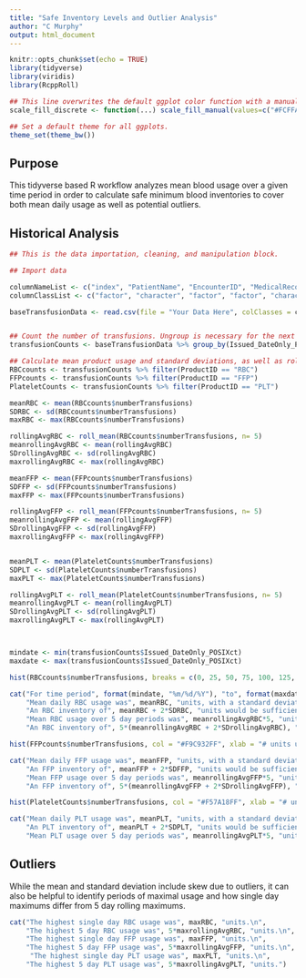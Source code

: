 ---
title: "Safe Inventory Levels and Outlier Analysis"
author: "C Murphy"
output: html_document
---

```{r setup, include=FALSE}
knitr::opts_chunk$set(echo = TRUE)
library(tidyverse)
library(viridis)
library(RcppRoll)

## This line overwrites the default ggplot color function with a manual scale for filling for the 4 products of interest.
scale_fill_discrete <- function(...) scale_fill_manual(values=c("#FCFFA4FF", "#F9C932FF", "#F57A18FF", "#BB3754FF"))

## Set a default theme for all ggplots.
theme_set(theme_bw())

```

## Purpose

This tidyverse based R workflow analyzes mean blood usage over a given time period in order to calculate safe minimum blood inventories to cover both mean daily usage as well as potential outliers.


## Historical Analysis

```{r include = FALSE}
## This is the data importation, cleaning, and manipulation block.

## Import data

columnNameList <- c("index", "PatientName", "EncounterID", "MedicalRecordNumber", "PatientABO", "PatientRh", "PatientNursingUnit", "ProductDispensedLocation", "ProductNumber", "ProductID", "ISBTCode", "ProductABORh", "VolumeTransfused", "Issued_DateTime_POSIXct", "Issued_DateOnly_POSIXct", "Issued_Weekday", "PhysicianDispensing")
columnClassList <- c("factor", "character", "factor", "factor", "character", "character", "character", "character", "character", "character", "character", "character", "factor", "POSIXct", "POSIXct", "character", "character")

baseTransfusionData <- read.csv(file = "Your Data Here", colClasses = columnClassList, col.names = columnNameList)


## Count the number of transfusions. Ungroup is necessary for the next step.
transfusionCounts <- baseTransfusionData %>% group_by(Issued_DateOnly_POSIXct, ProductID) %>% summarise(numberTransfusions = length(ProductNumber)) %>% ungroup()

## Calculate mean product usage and standard deviations, as well as rolling averages.
RBCcounts <- transfusionCounts %>% filter(ProductID == "RBC")
FFPcounts <- transfusionCounts %>% filter(ProductID == "FFP")
PlateletCounts <- transfusionCounts %>% filter(ProductID == "PLT")

meanRBC <- mean(RBCcounts$numberTransfusions)
SDRBC <- sd(RBCcounts$numberTransfusions)
maxRBC <- max(RBCcounts$numberTransfusions)

rollingAvgRBC <- roll_mean(RBCcounts$numberTransfusions, n= 5)
meanrollingAvgRBC <- mean(rollingAvgRBC)
SDrollingAvgRBC <- sd(rollingAvgRBC)
maxrollingAvgRBC <- max(rollingAvgRBC)

meanFFP <- mean(FFPcounts$numberTransfusions)
SDFFP <- sd(FFPcounts$numberTransfusions)
maxFFP <- max(FFPcounts$numberTransfusions)

rollingAvgFFP <- roll_mean(FFPcounts$numberTransfusions, n= 5)
meanrollingAvgFFP <- mean(rollingAvgFFP)
SDrollingAvgFFP <- sd(rollingAvgFFP)
maxrollingAvgFFP <- max(rollingAvgFFP)


meanPLT <- mean(PlateletCounts$numberTransfusions)
SDPLT <- sd(PlateletCounts$numberTransfusions)
maxPLT <- max(PlateletCounts$numberTransfusions)

rollingAvgPLT <- roll_mean(PlateletCounts$numberTransfusions, n= 5)
meanrollingAvgPLT <- mean(rollingAvgPLT)
SDrollingAvgPLT <- sd(rollingAvgPLT)
maxrollingAvgPLT <- max(rollingAvgPLT)



mindate <- min(transfusionCounts$Issued_DateOnly_POSIXct)
maxdate <- max(transfusionCounts$Issued_DateOnly_POSIXct)


```


```{r echo = FALSE}
hist(RBCcounts$numberTransfusions, breaks = c(0, 25, 50, 75, 100, 125, 150, 175, 200, 225, 250), col = "#BB3754FF", xlab = "# units used", ylab = "# days", main = paste("Histogram of Daily RBC Usage, ", format(mindate, "%m/%d/%Y"), "to", format(maxdate, "%m/%d/%Y")))

cat("For time period", format(mindate, "%m/%d/%Y"), "to", format(maxdate, "%m/%d/%Y"), ": \n", 
    "Mean daily RBC usage was", meanRBC, "units, with a standard deviation of ", SDRBC, "units. \n",
    "An RBC inventory of", meanRBC + 2*SDRBC, "units would be sufficient for 95% of days.\n",
    "Mean RBC usage over 5 day periods was", meanrollingAvgRBC*5, "units with a standard deviation of ", SDrollingAvgRBC*5, "units.\n",
    "An RBC inventory of", 5*(meanrollingAvgRBC + 2*SDrollingAvgRBC), "units would be sufficient for 95% of 5 day periods. \n")

hist(FFPcounts$numberTransfusions, col = "#F9C932FF", xlab = "# units used", ylab = "# days", main = paste("Histogram of Daily FFP Usage, ", format(mindate, "%m/%d/%Y"), "to", format(maxdate, "%m/%d/%Y")))

cat("Mean daily FFP usage was", meanFFP, "units, with a standard deviation of ", SDFFP, "units. \n",
    "An FFP inventory of", meanFFP + 2*SDFFP, "units would be sufficient for 95% of days.\n",
    "Mean FFP usage over 5 day periods was", meanrollingAvgFFP*5, "units with a standard deviation of ", SDrollingAvgFFP*5, "units.\n",
    "An FFP inventory of", 5*(meanrollingAvgFFP + 2*SDrollingAvgFFP), "units would be sufficient for 95% of 5 day periods. \n")

hist(PlateletCounts$numberTransfusions, col = "#F57A18FF", xlab = "# units used", ylab = "# days", main = paste("Histogram of Daily PLT Usage, ", format(mindate, "%m/%d/%Y"), "to", format(maxdate, "%m/%d/%Y")))

cat("Mean daily PLT usage was", meanPLT, "units, with a standard deviation of ", SDPLT, "units. \n",
    "An PLT inventory of", meanPLT + 2*SDPLT, "units would be sufficient for 95% of days.\n",
    "Mean PLT usage over 5 day periods was", meanrollingAvgPLT*5, "units with a standard deviation of ", SDrollingAvgPLT*5, "units.")


```

## Outliers

While the mean and standard deviation include skew due to outliers, it can also be helpful to identify periods of maximal usage and how single day maximums differ from 5 day rolling maximums.

```{r echo = FALSE}

cat("The highest single day RBC usage was", maxRBC, "units.\n",
    "The highest 5 day RBC usage was", 5*maxrollingAvgRBC, "units.\n",
    "The highest single day FFP usage was", maxFFP, "units.\n",
    "The highest 5 day FFP usage was", 5*maxrollingAvgFFP, "units.\n", 
     "The highest single day PLT usage was", maxPLT, "units.\n",
    "The highest 5 day PLT usage was", 5*maxrollingAvgPLT, "units.")


```
